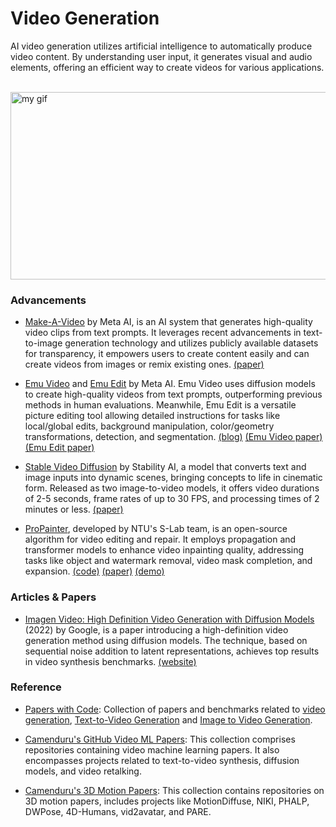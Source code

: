 # Video Generation

AI video generation utilizes artificial intelligence to automatically produce video content. By understanding user input, it generates visual and audio elements, offering an efficient way to create videos for various applications.

<br />

<Image src={myGif} alt="my gif" height="300" width="1000"/>

### Advancements

- [Make-A-Video](https://makeavideo.studio/) by Meta AI, is an AI system that generates high-quality video clips from text prompts. It leverages recent advancements in text-to-image generation technology and utilizes publicly available datasets for transparency, it empowers users to create content easily and can create videos from images or remix existing ones. <a class="link" target="_blank" href="https://arxiv.org/abs/2209.14792">(paper)</a> 

- [Emu Video](https://emu-video.metademolab.com/) and [Emu Edit](https://emu-edit.metademolab.com/) by Meta AI. Emu Video uses diffusion models to create high-quality videos from text prompts, outperforming previous methods in human evaluations. Meanwhile, Emu Edit is a versatile picture editing tool allowing detailed instructions for tasks like local/global edits, background manipulation, color/geometry transformations, detection, and segmentation. <a class="link" target="_blank" href="https://ai.meta.com/blog/emu-text-to-video-generation-image-editing-research/">(blog)</a> <a class="link" target="_blank" href="https://arxiv.org/abs/2311.10709">(Emu Video paper)</a> <a class="link" target="_blank" href="https://emu-edit.metademolab.com/assets/emu_edit.pdf">(Emu Edit paper)</a>

- [Stable Video Diffusion](https://stability.ai/stable-video) by Stability AI, a model that converts text and image inputs into dynamic scenes, bringing concepts to life in cinematic form. Released as two image-to-video models, it offers video durations of 2-5 seconds, frame rates of up to 30 FPS, and processing times of 2 minutes or less. <a class="link" target="_blank" href="https://stability.ai/research/stable-video-diffusion-scaling-latent-video-diffusion-models-to-large-datasets">(paper)</a>

- [ProPainter](https://shangchenzhou.com/projects/ProPainter/), developed by NTU's S-Lab team, is an open-source algorithm for video editing and repair. It employs propagation and transformer models to enhance video inpainting quality, addressing tasks like object and watermark removal, video mask completion, and expansion. <a class="link" target="_blank" href="https://github.com/sczhou/ProPainter">(code)</a> <a class="link" target="_blank" href="https://arxiv.org/abs/2309.03897">(paper)</a> <a class="link" target="_blank" href="https://huggingface.co/spaces/sczhou/ProPainter">(demo)</a>

### Articles & Papers

- [Imagen Video: High Definition Video Generation with Diffusion Models](https://arxiv.org/abs/2210.02303) (2022) by Google, is a paper introducing a high-definition video generation method using diffusion models. The technique, based on sequential noise addition to latent representations, achieves top results in video synthesis benchmarks. <a class="link" target="_blank" href="https://imagen.research.google/video/">(website)</a>


### Reference

- [Papers with Code](https://paperswithcode.com/): Collection of papers and benchmarks related to <a class="link" target="_blank" href="https://paperswithcode.com/task/video-generation">video generation</a>, <a class="link" target="_blank" href="https://paperswithcode.com/task/text-to-video-generation">Text-to-Video Generation</a> and <a class="link" target="_blank" href="https://paperswithcode.com/task/image-to-video">Image to Video Generation</a>.

- [Camenduru's GitHub Video ML Papers](https://github.com/camenduru#-video-ml-papers): This collection comprises repositories containing video machine learning papers. It also encompasses projects related to text-to-video synthesis, diffusion models, and video retalking.

- [Camenduru's 3D Motion Papers](https://github.com/camenduru#-3d-motion-papers): This collection contains repositories on 3D motion papers, includes projects like MotionDiffuse, NIKI, PHALP, DWPose, 4D-Humans, vid2avatar, and PARE.

